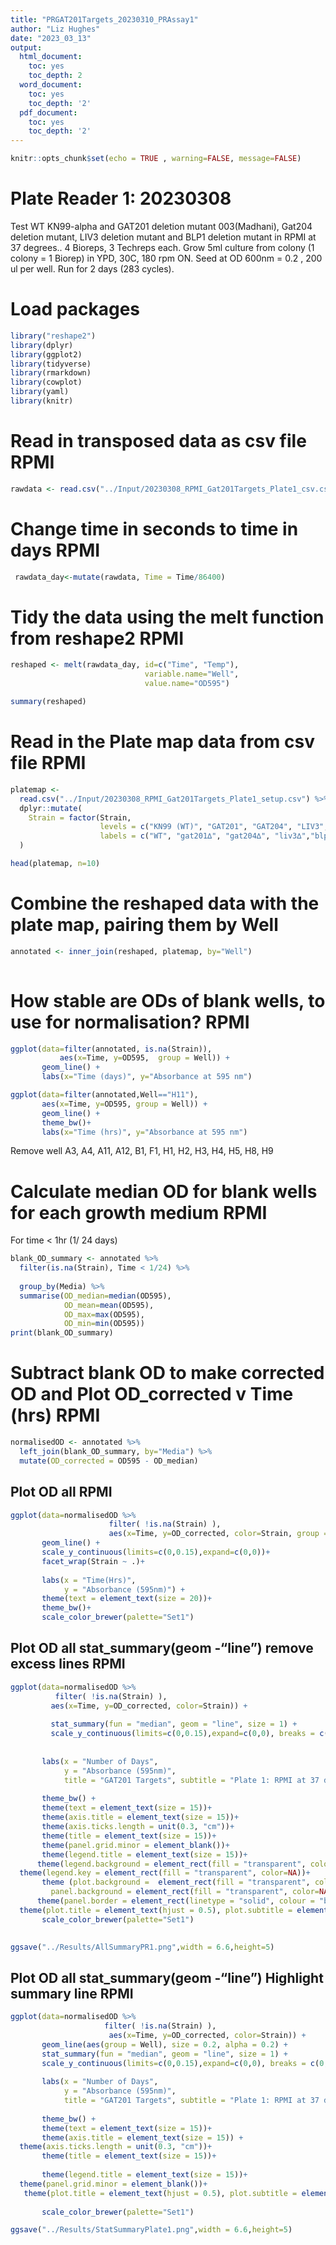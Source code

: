 ```yaml
---
title: "PRGAT201Targets_20230310_PRAssay1"
author: "Liz Hughes"
date: "2023_03_13"
output: 
  html_document:
    toc: yes
    toc_depth: 2
  word_document:
    toc: yes
    toc_depth: '2'
  pdf_document:
    toc: yes
    toc_depth: '2'
---
```


```r
knitr::opts_chunk$set(echo = TRUE , warning=FALSE, message=FALSE)
```


# Plate Reader 1: 20230308
Test WT KN99-alpha and GAT201 deletion mutant 003(Madhani), Gat204 deletion mutant, LIV3 deletion mutant and BLP1 deletion mutant in RPMI at 37 degrees..
4 Bioreps, 3 Techreps each.
Grow 5ml culture from colony (1 colony = 1 Biorep) in YPD, 30C, 180 rpm ON.
Seed at OD 600nm = 0.2 , 200 ul per well.
Run for 2 days (283 cycles).


# Load packages

```r

library("reshape2")
library(dplyr)
library(ggplot2)
library(tidyverse)
library(rmarkdown)
library(cowplot)
library(yaml)
library(knitr)
```



# Read in transposed data as csv file RPMI

```r

rawdata <- read.csv("../Input/20230308_RPMI_Gat201Targets_Plate1_csv.csv")

```

# Change time in seconds to time in days RPMI

```r

 rawdata_day<-mutate(rawdata, Time = Time/86400)

```

# Tidy the data using the melt function from reshape2 RPMI

```r

reshaped <- melt(rawdata_day, id=c("Time", "Temp"), 
                              variable.name="Well",
                              value.name="OD595")

summary(reshaped)
```

# Read in the Plate map data from csv file RPMI

```r

platemap <- 
  read.csv("../Input/20230308_RPMI_Gat201Targets_Plate1_setup.csv") %>%     
  dplyr::mutate(
    Strain = factor(Strain, 
                    levels = c("KN99 (WT)", "GAT201", "GAT204", "LIV3","BLP1"),
                    labels = c("WT", "gat201∆", "gat204∆", "liv3∆","blp1∆"))
  )

head(platemap, n=10)


```

# Combine the reshaped data with the plate map, pairing them by Well 

```r

annotated <- inner_join(reshaped, platemap, by="Well")
 
```


# How stable are ODs of blank wells, to use for normalisation? RPMI

```r

ggplot(data=filter(annotated, is.na(Strain)),
           aes(x=Time, y=OD595,  group = Well)) + 
       geom_line() + 
       labs(x="Time (days)", y="Absorbance at 595 nm")
```


```r

ggplot(data=filter(annotated,Well=="H11"), 
       aes(x=Time, y=OD595, group = Well)) + 
       geom_line() + 
       theme_bw()+
       labs(x="Time (hrs)", y="Absorbance at 595 nm")

```
Remove well A3, A4, A11, A12, B1, F1, H1, H2, H3, H4, H5, H8, H9


# Calculate median OD for blank wells for each growth medium RPMI

For time < 1hr (1/ 24 days)

```r

blank_OD_summary <- annotated %>%
  filter(is.na(Strain), Time < 1/24) %>%
  
  group_by(Media) %>%
  summarise(OD_median=median(OD595),
            OD_mean=mean(OD595),
            OD_max=max(OD595),
            OD_min=min(OD595))
print(blank_OD_summary)
```

# Subtract blank OD to make corrected OD and Plot OD_corrected v Time (hrs) RPMI

```r

normalisedOD <- annotated %>%
  left_join(blank_OD_summary, by="Media") %>%
  mutate(OD_corrected = OD595 - OD_median)

```

## Plot OD all RPMI

```r

ggplot(data=normalisedOD %>%
                      filter( !is.na(Strain) ), 
                      aes(x=Time, y=OD_corrected, color=Strain, group = Well)) + 
       geom_line() + 
       scale_y_continuous(limits=c(0,0.15),expand=c(0,0))+
       facet_wrap(Strain ~ .)+
  
       labs(x = "Time(Hrs)",
            y = "Absorbance (595nm)") +
       theme(text = element_text(size = 20))+
       theme_bw()+
       scale_color_brewer(palette="Set1")
```


## Plot OD all stat_summary(geom -"line") remove excess lines RPMI

```r

ggplot(data=normalisedOD %>%
          filter( !is.na(Strain) ), 
         aes(x=Time, y=OD_corrected, color=Strain)) + 
         
         stat_summary(fun = "median", geom = "line", size = 1) +
         scale_y_continuous(limits=c(0,0.15),expand=c(0,0), breaks = c(0, 0.05, 0.1)) +
     
  
       labs(x = "Number of Days",
            y = "Absorbance (595nm)",
            title = "GAT201 Targets", subtitle = "Plate 1: RPMI at 37 degrees") +
           
       theme_bw() +
       theme(text = element_text(size = 15))+
       theme(axis.title = element_text(size = 15))+
       theme(axis.ticks.length = unit(0.3, "cm"))+
       theme(title = element_text(size = 15))+
       theme(panel.grid.minor = element_blank())+
       theme(legend.title = element_text(size = 15))+
      theme(legend.background = element_rect(fill = "transparent", color=NA))+
  theme(legend.key = element_rect(fill = "transparent", color=NA))+
       theme (plot.background =  element_rect(fill = "transparent", color=NA), 
         panel.background = element_rect(fill = "transparent", color=NA),)+
      theme(panel.border = element_rect(linetype = "solid", colour = "black", size = 2))+
  theme(plot.title = element_text(hjust = 0.5), plot.subtitle = element_text(hjust = 0.5) )+
       scale_color_brewer(palette="Set1")
       
```


```r

ggsave("../Results/AllSummaryPR1.png",width = 6.6,height=5)
```


## Plot OD all stat_summary(geom -"line") Highlight summary line RPMI

```r

ggplot(data=normalisedOD %>%
                     filter( !is.na(Strain) ), 
                      aes(x=Time, y=OD_corrected, color=Strain)) + 
       geom_line(aes(group = Well), size = 0.2, alpha = 0.2) + 
       stat_summary(fun = "median", geom = "line", size = 1) +
       scale_y_continuous(limits=c(0,0.15),expand=c(0,0), breaks = c(0, 0.05, 0.1)) +
   
       labs(x = "Number of Days",
            y = "Absorbance (595nm)",
            title = "GAT201 Targets", subtitle = "Plate 1: RPMI at 37 degrees") +
 
       theme_bw() +
       theme(text = element_text(size = 15))+
       theme(axis.title = element_text(size = 15)) +
  theme(axis.ticks.length = unit(0.3, "cm"))+
       theme(title = element_text(size = 15))+
    
       theme(legend.title = element_text(size = 15))+
  theme(panel.grid.minor = element_blank())+
   theme(plot.title = element_text(hjust = 0.5), plot.subtitle = element_text(hjust = 0.5) )+
  
       scale_color_brewer(palette="Set1")
```

```r

ggsave("../Results/StatSummaryPlate1.png",width = 6.6,height=5)
```






